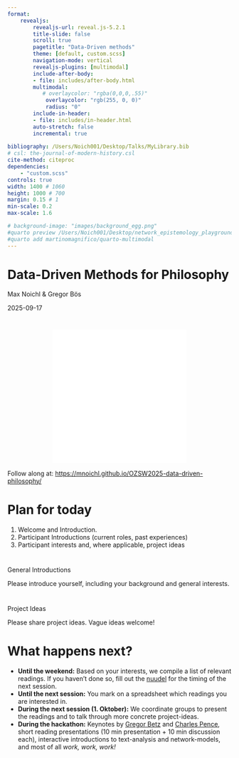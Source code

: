 ```yaml
---
format: 
    revealjs:
        revealjs-url: reveal.js-5.2.1
        title-slide: false
        scroll: true
        pagetitle: "Data-Driven methods"
        theme: [default, custom.scss]
        navigation-mode: vertical
        revealjs-plugins: [multimodal]
        include-after-body:
        - file: includes/after-body.html
        multimodal:
           # overlaycolor: "rgba(0,0,0,.55)"
            overlaycolor: "rgb(255, 0, 0)"
            radius: "0"             
        include-in-header:
        - file: includes/in-header.html
        auto-stretch: false
        incremental: true 
        
bibliography: /Users/Noich001/Desktop/Talks/MyLibrary.bib
# csl: the-journal-of-modern-history.csl
cite-method: citeproc
dependencies:
    - "custom.scss"
controls: true
width: 1400 # 1060
height: 1000 # 700
margin: 0.15 # 1
min-scale: 0.2
max-scale: 1.6

# background-image: "images/background_egg.png"
#quarto preview /Users/Noich001/Desktop/network_epistemology_playground/talk_BOCHUM/Data_and_ABMs.qmd
#quarto add martinomagnifico/quarto-multimodal
---
```

# {background-iframe="background_network.html" background-size="120%" background-position="left bottom" background-opacity="1."}
::: {.absolute top=-50 left=700 background="#000" .title-block}
<h1 class="title">Data-Driven Methods for Philosophy</h1>
<p class="author"> Max Noichl & Gregor Bös</p>
<p class="date">2025-09-17</p>
:::

# 

<iframe
  src="qrcode.html"
  width="300"
  height="300"
  style="border:0; display: block; margin: 0 auto;"
></iframe>

Follow along at: [https://mnoichl.github.io/OZSW2025-data-driven-philosophy/](https://mnoichl.github.io/OZSW2025-data-driven-philosophy/)

# Plan for today

1. ⁠Welcome and Introduction.
2. ⁠Participant Introductions (current roles, past experiences)
3. ⁠Participant interests and, where applicable, project ideas



# {background-iframe="https://gregorboes.com/" background-size="120%" background-position="left bottom" background-opacity="1."}


# {background-iframe="https://maxnoichl.eu/" background-size="120%" background-position="left bottom" background-opacity="1."}


# 

::: {.r-fit-text .highlight}
General Introductions
:::
::: {.r-fit-text }
Please introduce yourself, including your background and general interests.
:::

# 

::: {.r-fit-text .highlight}
Project Ideas
:::
::: {.r-fit-text }
Please share project ideas. Vague ideas welcome!
:::



# What happens next?

* **Until the weekend:** Based on your interests, we compile a list of relevant readings. If you haven't done so, fill out the [nuudel](https://nuudel.digitalcourage.de/9mizSGXFudN7cGCj) for the timing of the next session. 
* **Until the next session:** You mark on a spreadsheet which readings you are interested in. 
* **During the next session (1. Oktober):** We coordinate groups to present the readings and to talk through more concrete project-ideas. 
* **During the hackathon:** Keynotes by [Gregor Betz](https://www.gregorbetz.de/) and [Charles Pence](https://charlespence.net/en/), short reading presentations (10 min presentation + 10 min discussion each), interactive introductions to text-analysis and network-models, and most of all *work, work, work!* 
